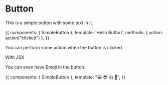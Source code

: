 
<Meta title="MDX / Button" component={SimpleButton} />

# Button

<ArgsTable of={SimpleButton} />

This is a simple button with some text in it.

<Canvas>
  <Story name="With Text">
    {{
      components: { SimpleButton },
      template: '<simple-button @click="action">Hello Button</simple-button>',
      methods: { action: action("clicked") },
    }}
  </Story>
</Canvas>

You can perform some action when the button is clicked.

<Canvas>
  <RButton onClick={linkTo("Button", "With Some Emoji")}>With JSX</RButton>
</Canvas>

You can even have Emoji in the button.

<Canvas>
  <Story name="With Some Emoji">
    {{
      components: { SimpleButton },
      template: "<simple-button>😀 😎 👍 💯</simple-button>",
    }}
  </Story>
</Canvas>
